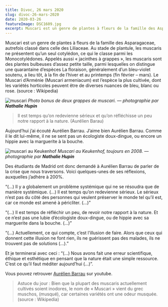 ```yaml
---
title: Divoc, 26 mars 2020
slug: divoc-26-mars-2020
date: 2020-03-26
featureImage: DSC1609.jpg
excerpt: Muscari est un genre de plantes à fleurs de la famille des Asparagaceae, autrefois classé dans celle des Liliaceae...
---
```


Muscari est un genre de plantes à fleurs de la famille des Asparagaceae, autrefois classé dans celle des Liliaceae. Au stade de plantule, les muscaris ne présentent qu’un seul cotylédon, ce qui le classe parmi les Monocotylédones. Appelés aussi « jacinthes à grappes », les muscaris sont des plantes bulbeuses d’assez petite taille, parmi lesquelles on distingue une quarantaine d’espèces La floraison, généralement d’un bleu-violet soutenu, a lieu tôt, à la fin de l’hiver et au printemps (fin février – mars). Le Muscari d’Arménie (Muscari armeniacum) est l’espèce la plus cultivée, dont les variétés horticoles peuvent être de diverses nuances de bleu, blanc ou rose. (source : Wikipedia)

![muscari](DSC1609.jpg)
_Photo bonus de deux grappes de muscari. — photographie par **Nathalie Hupin**_

> Il est temps qu’on redevienne sérieux et qu’on réfléchisse un peu notre rapport à la nature. (Aurélien Barau)

Aujourd’hui j’ai écouté Aurélien Barrau. J’aime bien Aurélien Barrau. Comme il le dit lui-même, il ne se sent pas un écologiste doux-dingue, ou encore un hippie avec la marguerite à la bouche.

![muscari au Keukenhof](DSC0128-muscari-2008.jpg)
_Muscari au Keukenhof, toujours en 2008. — photographie par **Nathalie Hupin**_

Des étudiants de Madrid ont donc demandé à Aurélien Barrau de parler de la crise que nous traversons. Voici quelques-unes de ses réflexions, auxquelles j’adhère à 200%.

“(…) Il y a globalement un problème systémique qui ne se résoudra que de manière systémique. (…) Il est temps qu’on redevienne sérieux. Le sérieux n’est pas du côté des personnes qui veulent préserver le monde tel qu’il est, car ce monde est amené à péricliter. (…)”

“(…) Il est temps de réfléchir un peu, de revoir notre rapport à la nature. Et ce n’est pas une lubie d’écologiste doux-dingue, ou de hippie avec sa marguerite dans la bouche. (…)”

“(…) Actuellement, ce qui compte, c’est l’illusion de faire. Alors que ceux qui donnent cette illusion ne font rien, ils ne guérissent pas des malades, ils ne trouvent pas de solutions (…).”

Et je terminerai avec ceci : “(…) Nous avons fait une erreur scientifique, éthique et esthétique en pensant que la nature était une simple ressource. C’est ce qu’il faut méditer aujourd’hui (…)”.

Vous pouvez retrouver [Aurélien Barrau](https://www.youtube.com/channel/UCwgqYNmYaij2_8hq_tOFyZw) sur youtube.

> Astuce du jour : Bien que la plupart des muscaris actuellement cultivés soient inodores, le nom de « Muscari » vient du grec muschos, (musqué), car certaines variétés ont une odeur musquée. (source&nbsp;: Wikipedia)
